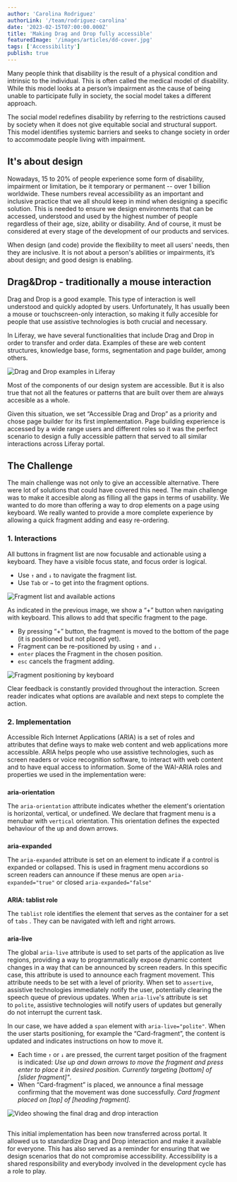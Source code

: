 ```yaml
---
author: 'Carolina Rodriguez'
authorLink: '/team/rodriguez-carolina'
date: '2023-02-15T07:00:00.000Z'
title: 'Making Drag and Drop fully accessible'
featuredImage: '/images/articles/dd-cover.jpg'
tags: ['Accessibility']
publish: true
---
```


Many people think that disability is the result of a physical condition and intrinsic to the individual. This is often called the medical model of disability. While this model looks at a person’s impairment as the cause of being unable to participate fully in society, the social model takes a different approach.

The social model redefines disability by referring to the restrictions caused by society when it does not give equitable social and structural support. This model identifies systemic barriers and seeks to change society in order to accommodate people living with impairment.

## It's about design

Nowadays, 15 to 20% of people experience some form of disability, impairment or limitation, be it temporary or permanent -- over 1 billion worldwide. These numbers reveal accessibility as an important and inclusive practice that we all should keep in mind when designing a specific solution. This is needed to ensure we design environments that can be accessed, understood and used by the highest number of people regardless of their age, size, ability or disability. And of course, it must be considered at every stage of the development of our products and services.

When design (and code) provide the flexibility to meet all users' needs, then they are inclusive. It is not about a person's abilities or impairments, it’s about design; and good design is enabling.


## Drag&Drop - traditionally a mouse interaction

Drag and Drop is a good example. This type of interaction is well understood and quickly adopted by users. Unfortunately, It has usually been a mouse or touchscreen-only interaction, so making it fully accesible for people that use assistive technologies is both crucial and necessary. 

In Liferay, we have several functionalities that include Drag and Drop in order to transfer and order data. Examples of these are web content structures, knowledge base, forms, segmentation and page builder, among others.

![Drag and Drop examples in Liferay](/images/articles/dd-cases.png)


Most of the components of our design system are accessible. But it is also true that not all the features or patterns that are built over them are always accesible as a whole. 

Given this situation, we set “Accessible Drag and Drop” as a priority and chose page builder for its first implementation. Page building experience is accessed by a wide range users and different roles so it was the perfect scenario to design a fully accessible pattern that served to all similar interactions across Liferay portal.


## The Challenge

The main challenge was not only to give an accessible alternative. There were lot of solutions that could have covered this need. The main challenge was to make it accesible along as filling all the gaps in terms of usability. We wanted to do more than offering a way to drop elements on a page using keyboard. We really wanted to provide a more complete experience by allowing a quick fragment adding and easy re-ordering. 

### 1. Interactions

All buttons in fragment list are now focusable and actionable using a keyboard. They have a visible focus state, and focus order is logical.

- Use `↑` and `↓` to navigate the fragment list.
- Use `Tab` or `→` to get into the fragment options.

![Fragment list and available actions](/images/articles/dd-fragment-list.png)

As indicated in the previous image, we show a “+” button when navigating with keyboard. This allows to add that specific fragment to the page.

- By pressing “+” button, the fragment is moved to the bottom of the page (it is positioned but not placed yet).
- Fragment can be re-positioned by using  `↑` and `↓` .
- `enter` places the Fragment in the chosen position.
- `esc` cancels the fragment adding.

![Fragment positioning by keyboard](/images/articles/dd-positioning.png)

Clear feedback is constantly provided throughout the interaction. Screen reader indicates what options are available and next steps to complete the action. 


### 2. Implementation

Accessible Rich Internet Applications (ARIA) is a set of roles and attributes that define ways to make web content and web applications more accessible. ARIA helps people who use assistive technologies, such as screen readers or voice recognition software, to interact with web content and to have equal access to information. Some of the WAI-ARIA roles and properties we used in the implementation were: 

###
**aria-orientation**

The `aria-orientation` attribute indicates whether the element's orientation is horizontal, vertical, or undefined. We declare that fragment menu is a menubar with `vertical` orientation. This orientation defines the expected behaviour of the up and down arrows.

###
**aria-expanded**

The `aria-expanded` attribute is set on an element to indicate if a control is expanded or collapsed. This is used in fragment menu accordions so screen readers can announce if these menus are open `aria-expanded="true"` or closed `aria-expanded="false"`

###
**ARIA: tablist role**

The `tablist` role identifies the element that serves as the container for a set of `tabs` . They can be navigated with left and right arrows.

###
**aria-live**

The global `aria-live` attribute is used to set parts of the application as live regions, providing a way to programmatically expose dynamic content changes in a way that can be announced by screen readers. In this specific case, this attribute is used to announce each fragment movement. 
This attribute needs to be set with a level of priority. When set to `assertive`, assistive technologies immediately notify the user, potentially clearing the speech queue of previous updates. When `aria-live`'s attribute is set to `polite`, assistive technologies will notify users of updates but generally do not interrupt the current task.


In our case, we have added a `span` element with `aria-live="polite"`. When the user starts positioning, for example the “Card-fragment”, the content is updated and indicates instructions on how to move it. 

- Each time  `↑` or `↓` are pressed, the current target position of the fragment is indicated: *Use up and down arrows to move the fragment and press enter to place it in desired position. Currently targeting [bottom] of [slider fragment]"*.
- When “Card-fragment” is placed, we announce a final message confirming that the movement was done successfully. *Card fragment placed on [top] of [heading fragment].*

![Video showing the final drag and drop interaction](/images/articles/dd-pattern.gif)

##
This initial implementation has been now transferred across portal. It allowed us to standardize Drag and Drop interaction and make it available for everyone. This has also served as a reminder for ensuring that we design scenarios that do not compromise accessibility. Accessibility is a shared responsibility and everybody involved in the development cycle has a role to play.